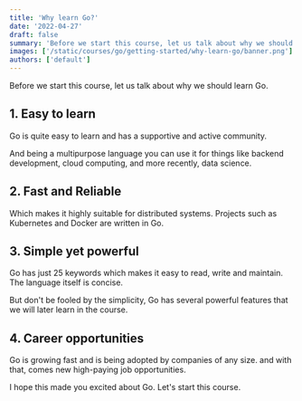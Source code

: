 ```yaml
---
title: 'Why learn Go?'
date: '2022-04-27'
draft: false
summary: 'Before we start this course, let us talk about why we should learn Go'
images: ['/static/courses/go/getting-started/why-learn-go/banner.png']
authors: ['default']
---
```


Before we start this course, let us talk about why we should learn Go.

## 1. Easy to learn

Go is quite easy to learn and has a supportive and active community.

And being a multipurpose language you can use it for things like backend development, cloud computing, and more recently, data science.

## 2. Fast and Reliable

Which makes it highly suitable for distributed systems. Projects such as Kubernetes and Docker are written in Go.

## 3. Simple yet powerful

Go has just 25 keywords which makes it easy to read, write and maintain. The language itself is concise.

But don't be fooled by the simplicity, Go has several powerful features that we will later learn in the course.

## 4. Career opportunities

Go is growing fast and is being adopted by companies of any size. and with that, comes new high-paying job opportunities.

I hope this made you excited about Go. Let's start this course.
